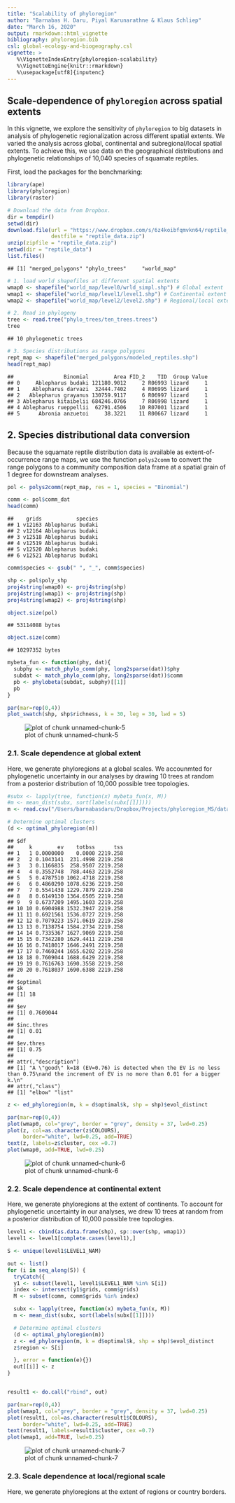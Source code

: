 ```yaml
---
title: "Scalability of phyloregion"
author: "Barnabas H. Daru, Piyal Karunarathne & Klaus Schliep"
date: "March 16, 2020"
output: rmarkdown::html_vignette
bibliography: phyloregion.bib
csl: global-ecology-and-biogeography.csl
vignette: >
   %\VignetteIndexEntry{phyloregion-scalability}
   %\VignetteEngine{knitr::rmarkdown}
   %\usepackage[utf8]{inputenc}
---
```




## Scale-dependence of `phyloregion` across spatial extents

In this vignette, we explore the sensitivity of `phyloregion` to big datasets in
analysis of phylogenetic regionalization across different spatial extents.
We varied the analysis across global, continental and subregional/local
spatial extents. To achieve this, we use data on the geographical
distributions and phylogenetic relationships of 10,040 species of squamate reptiles.

First, load the packages for the benchmarking:


```r
library(ape)
library(phyloregion)
library(raster)
```

```r
# Download the data from Dropbox.
dir = tempdir()
setwd(dir)
download.file(url = "https://www.dropbox.com/s/6z4koibfqmvkn64/reptile_data.zip?dl=1",
              destfile = "reptile_data.zip")
unzip(zipfile = "reptile_data.zip")
setwd(dir = "reptile_data")
list.files()
```

```
## [1] "merged_polygons" "phylo_trees"     "world_map"
```

```r
# 1. load world shapefiles at different spatial extents
wmap0 <- shapefile("world_map/level0/wrld_simpl.shp") # Global extent
wmap1 <- shapefile("world_map/level1/level1.shp") # Continental extent
wmap2 <- shapefile("world_map/level2/level2.shp") # Regional/local extent

# 2. Read in phylogeny
tree <- read.tree("phylo_trees/ten_trees.trees")
tree
```

```
## 10 phylogenetic trees
```

```r
# 3. Species distributions as range polygons
rept_map <- shapefile("merged_polygons/modeled_reptiles.shp")
head(rept_map)
```

```
##                Binomial        Area FID_2    TID  Group Value
## 0     Ablepharus budaki 121180.9012     2 R06993 lizard     1
## 1    Ablepharus darvazi  32444.7402     4 R06995 lizard     1
## 2   Ablepharus grayanus 130759.9117     6 R06997 lizard     1
## 3 Ablepharus kitaibelii 684246.0766     7 R06998 lizard     1
## 4 Ablepharus rueppellii  62791.4506    10 R07001 lizard     1
## 5      Abronia anzuetoi     38.3221    11 R00667 lizard     1
```
## 2. Species distributional data conversion
Because the squamate reptile distribution data is available as extent-of-occurrence
range maps, we use the function `polys2comm` to convert the range
polygons to a community composition data frame at a spatial grain of 1 degree
for downstream analyses.


```r
pol <- polys2comm(rept_map, res = 1, species = "Binomial")

comm <- pol$comm_dat
head(comm)
```

```
##    grids           species
## 1 v12163 Ablepharus budaki
## 2 v12164 Ablepharus budaki
## 3 v12518 Ablepharus budaki
## 4 v12519 Ablepharus budaki
## 5 v12520 Ablepharus budaki
## 6 v12521 Ablepharus budaki
```

```r
comm$species <- gsub(" ", "_", comm$species)

shp <- pol$poly_shp
proj4string(wmap0) <- proj4string(shp)
proj4string(wmap1) <- proj4string(shp)
proj4string(wmap2) <- proj4string(shp)

object.size(pol)
```

```
## 53114088 bytes
```

```r
object.size(comm)
```

```
## 10297352 bytes
```

```r
mybeta_fun <- function(phy, dat){
  subphy <- match_phylo_comm(phy, long2sparse(dat))$phy
  subdat <- match_phylo_comm(phy, long2sparse(dat))$comm
  pb <- phylobeta(subdat, subphy)[[1]]
  pb
}

par(mar=rep(0,4))
plot_swatch(shp, shp$richness, k = 30, leg = 30, lwd = 5)
```

![plot of chunk unnamed-chunk-5](scalability-unnamed-chunk-5-1.png)

### 2.1. Scale dependence at global extent
Here, we generate phyloregions at a global scales. We accounmted for
phylogenetic uncertainty in our analyses by drawing 10 trees at random
from a posterior distribution of 10,000 possible tree topologies.


```r
#subx <- lapply(tree, function(x) mybeta_fun(x, M))
#m <- mean_dist(subx, sort(labels(subx[[1]])))
m <- read.csv("/Users/barnabasdaru/Dropbox/Projects/phyloregion_MS/data/reptiles/pbsim_matrix.xz", row.names = 1)

# Determine optimal clusters
(d <- optimal_phyloregion(m))
```

```
## $df
##     k        ev    totbss      tss
## 1   1 0.0000000    0.0000 2219.258
## 2   2 0.1043141  231.4998 2219.258
## 3   3 0.1166835  258.9507 2219.258
## 4   4 0.3552748  788.4463 2219.258
## 5   5 0.4787510 1062.4718 2219.258
## 6   6 0.4860290 1078.6236 2219.258
## 7   7 0.5541438 1229.7879 2219.258
## 8   8 0.6149130 1364.6505 2219.258
## 9   9 0.6737209 1495.1603 2219.258
## 10 10 0.6904988 1532.3947 2219.258
## 11 11 0.6921561 1536.0727 2219.258
## 12 12 0.7079223 1571.0619 2219.258
## 13 13 0.7138754 1584.2734 2219.258
## 14 14 0.7335367 1627.9069 2219.258
## 15 15 0.7342280 1629.4411 2219.258
## 16 16 0.7418017 1646.2491 2219.258
## 17 17 0.7460244 1655.6202 2219.258
## 18 18 0.7609044 1688.6429 2219.258
## 19 19 0.7616763 1690.3558 2219.258
## 20 20 0.7618037 1690.6388 2219.258
## 
## $optimal
## $k
## [1] 18
## 
## $ev
## [1] 0.7609044
## 
## $inc.thres
## [1] 0.01
## 
## $ev.thres
## [1] 0.75
## 
## attr(,"description")
## [1] "A \"good\" k=18 (EV=0.76) is detected when the EV is no less than 0.75\nand the increment of EV is no more than 0.01 for a bigger k.\n"
## attr(,"class")
## [1] "elbow" "list"
```

```r
z <- ed_phyloregion(m, k = d$optimal$k, shp = shp)$evol_distinct

par(mar=rep(0,4))
plot(wmap0, col="grey", border = "grey", density = 37, lwd=0.25)
plot(z, col=as.character(z$COLOURS),
     border="white", lwd=0.25, add=TRUE)
text(z, labels=z$cluster, cex =0.7)
plot(wmap0, add=TRUE, lwd=0.25)
```

![plot of chunk unnamed-chunk-6](scalability-unnamed-chunk-6-1.png)

### 2.2. Scale dependence at continental extent
Here, we generate phyloregions at the extent of continents. To account for
phylogenetic uncertainty in our analyses, we drew 10 trees at random
from a posterior distribution of 10,000 possible tree topologies.


```r
level1 <- cbind(as.data.frame(shp), sp::over(shp, wmap1))
level1 <- level1[complete.cases(level1),]

S <- unique(level1$LEVEL1_NAM)

out <- list()
for (i in seq_along(S)) {
  tryCatch({
  y1 <- subset(level1, level1$LEVEL1_NAM %in% S[i])
  index <- intersect(y1$grids, comm$grids)
  M <- subset(comm, comm$grids %in% index)

  subx <- lapply(tree, function(x) mybeta_fun(x, M))
  m <- mean_dist(subx, sort(labels(subx[[1]])))

  # Determine optimal clusters
  (d <- optimal_phyloregion(m))
  z <- ed_phyloregion(m, k = d$optimal$k, shp = shp)$evol_distinct
  z$region <- S[i]

  }, error = function(e){})
  out[[i]] <- z
}


result1 <- do.call("rbind", out)

par(mar=rep(0,4))
plot(wmap1, col="grey", border = "grey", density = 37, lwd=0.25)
plot(result1, col=as.character(result1$COLOURS),
     border="white", lwd=0.25, add=TRUE)
text(result1, labels=result1$cluster, cex =0.7)
plot(wmap1, add=TRUE, lwd=0.25)
```

![plot of chunk unnamed-chunk-7](scalability-unnamed-chunk-7-1.png)

### 2.3. Scale dependence at local/regional scale
Here, we generate phyloregions at the extent of regions or country borders.






